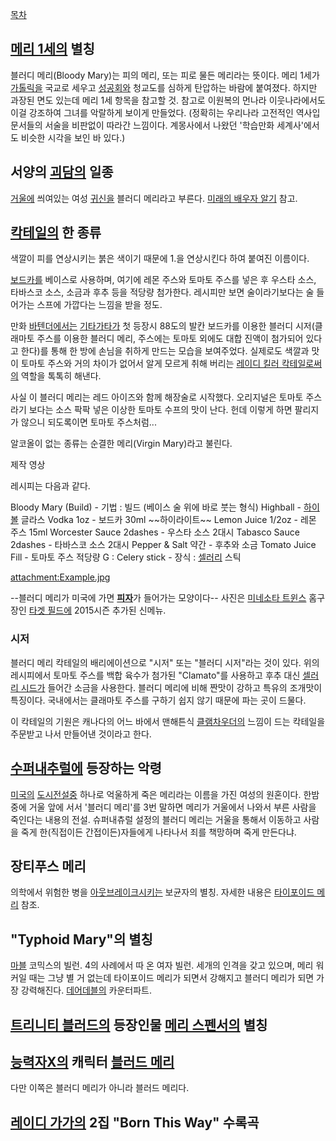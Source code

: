 [[목차]]

== [[메리 1세]]의 별칭 ==
블러디 메리(Bloody Mary)는 피의 메리, 또는 피로 물든 메리라는 뜻이다. 메리 1세가 [[가톨릭]]을 국교로 세우고 [[성공회]]와 청교도를 심하게 탄압하는 바람에 붙여졌다. 하지만 과장된 면도 있는데 메리 1세 항목을 참고할 것. 참고로 이원복의 먼나라 이웃나라에서도 이걸 강조하여 그녀를 악랄하게 보이게 만들었다. (정확히는 우리나라 고전적인 역사입문서들의 서술을 비판없이 따라간 느낌이다. 계몽사에서 나왔던 '학습만화 세계사'에서도 비슷한 시각을 보인 바 있다.)

== 서양의 [[괴담]]의 일종 ==
[[거울]]에 씌여있는 여성 [[귀신]]을 블러디 메리라고 부른다. [[미래의 배우자 알기]] 참고.

== [[칵테일]]의 한 종류 ==
색깔이 피를 연상시키는 붉은 색이기 때문에 1.을 연상시킨다 하여 붙여진 이름이다.

[[보드카]]를 베이스로 사용하며, 여기에 레몬 주스와 토마토 주스를 넣은 후 우스타 소스, 타바스코 소스, 소금과 후추 등을 적당량 첨가한다. 레시피만 보면 술이라기보다는 술 들어가는 스프에 가깝다는 느낌을 받을 정도.

만화 [[바텐더]]에서는 [[기타가타]]가 첫 등장시 88도의 발칸 보드카를 이용한 블러디 시저(클래마토 주스를 이용한 블러디 메리, 주스에는 토마토 외에도 대합 진액이 첨가되어 있다고 한다)를 통해 한 방에 손님을 취하게 만드는 모습을 보여주었다. 실제로도 색깔과 맛이 토마토 주스와 거의 차이가 없어서 알게 모르게 취해 버리는 [[레이디 킬러 칵테일]]로써의 역할을 톡톡히 해낸다.

사실 이 블러디 메리는 레드 아이즈와 함께 해장술로 시작했다. 오리지널은  토마토 주스라기 보다는 소스 팍팍 넣은 이상한 토마토 수프의 맛이 난다. 헌데 이렇게 하면 팔리지가 않으니 되도록이면 토마토 주스처럼...

알코올이 없는 종류는 순결한 메리(Virgin Mary)라고 불린다.

{{{#!html
<object width="560" height="315"><param name="movie" value="//www.youtube.com/v/oTpzPpkemcM?hl=en_US&amp;version=3"></param><param name="allowFullScreen" value="true"></param><param name="allowscriptaccess" value="always"></param><embed src="//www.youtube.com/v/oTpzPpkemcM?hl=en_US&amp;version=3" type="application/x-shockwave-flash" width="560" height="315" allowscriptaccess="always" allowfullscreen="true"></embed></object>
}}}

제작 영상

레시피는 다음과 같다.

Bloody Mary (Build) - 기법 : 빌드 (베이스 술 위에 바로 붓는 형식)
Highball - [[하이볼]] 글라스
Vodka 1oz - 보드카 30ml ~~하이라이트~~
Lemon Juice 1/2oz - 레몬 주스 15ml
Worcester Sauce 2dashes - 우스타 소스 2대시
Tabasco Sauce 2dashes - 타바스코 소스 2대시
Pepper & Salt 약간 - 후추와 소금
Tomato Juice Fill - 토마토 주스 적당량
G : Celery stick - 장식 : [[셀러리]] 스틱


attachment:Example.jpg

--블러디 메리가 미국에 가면 '''[[피자]]'''가 들어가는 모양이다-- 사진은 [[미네소타 트윈스]] 홈구장인 [[타겟 필드]]에 2015시즌 추가된 신메뉴.  
=== 시저 ===
블러디 메리 칵테일의 배리에이션으로 "시저" 또는 "블러디 시저"라는 것이 있다. 위의 레시피에서 토마토 주스를 백합 육수가 첨가된 "Clamato"를 사용하고 후추 대신 [[셀러리 시드]]가 들어간 소금을 사용한다. 블러디 메리에 비해 짠맛이 강하고 특유의 조개맛이 특징이다. 국내에서는 클래마토 주스를 구하기 쉽지 않기 때문에 파는 곳이 드물다.

이 칵테일의 기원은 캐나다의 어느 바에서 맨해튼식 [[클램차우더]]의 느낌이 드는 칵테일을 주문받고 나서 만들어낸 것이라고 한다.

== [[수퍼내추럴]]에 등장하는 악령 ==
[[미국]]의 [[도시전설]]중 하나로 억울하게 죽은 메리라는 이름을 가진 여성의 원혼이다. 한밤중에 거울 앞에 서서 '블러디 메리'를 3번 말하면 메리가 거울에서 나와서 부른 사람을 죽인다는 내용의 전설. 
슈퍼내츄럴 설정의 블러디 메리는 거울을 통해서 이동하고 사람을 죽게 한(직접이든 간접이든)자들에게 나타나서 죄를 책망하며 죽게 만든다냐.

== 장티푸스 메리 ==
의학에서 위험한 병을 [[아웃브레이크]]시키는 보균자의 별칭. 자세한 내용은 [[타이포이드 메리]] 참조.

== "Typhoid Mary"의 별칭 ==
[[마블]] 코믹스의 빌런. 4의 사례에서 따 온 여자 빌런. 
세개의 인격을 갖고 있으며, 메리 워커일 때는 그냥 별 거 없는데 타이포이드 메리가 되면서 강해지고 블러디 메리가 되면 가장 강력해진다. [[데어데블]]의 카운터파트.

== [[트리니티 블러드]]의 등장인물 [[메리 스펜서]]의 별칭 ==

== [[능력자X]]의 캐릭터 [[블러드 메리]] ==
다만 이쪽은 블러디 메리가 아니라 블러드 메리다.

== [[레이디 가가]]의 2집 "Born This Way" 수록곡 ==
